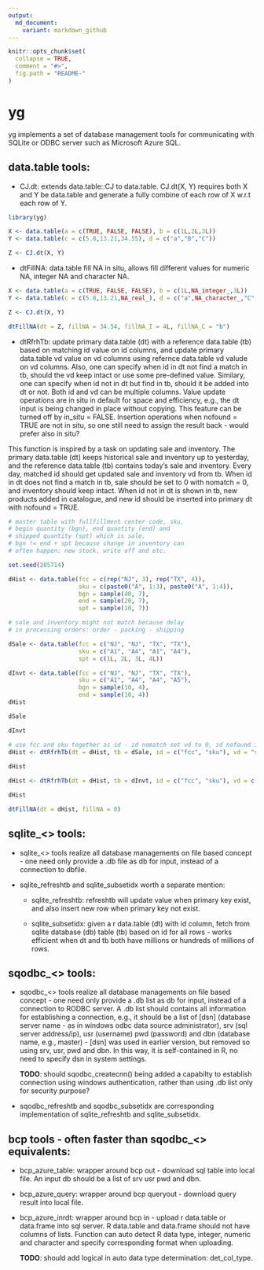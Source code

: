 ```yaml
---
output:
  md_document:
    variant: markdown_github
---
```


<!-- README.md is generated from README.Rmd. Please edit that file -->

```r
knitr::opts_chunk$set(
  collapse = TRUE,
  comment = "#>",
  fig.path = "README-"
)
```

# yg

yg implements a set of database management tools for communicating with SQLite or ODBC server such as Microsoft Azure SQL.

## data.table tools:

+ CJ.dt: extends data.table::CJ to data.table. CJ.dt(X, Y) requires both X and Y be data.table and generate a fully combine of each row of X w.r.t each row of Y.

```r
library(yg)

X <- data.table(a = c(TRUE, FALSE, FALSE), b = c(1L,2L,3L))
Y <- data.table(c = c(5.8,13.21,34.55), d = c("a","B","C"))

Z <- CJ.dt(X, Y)
```

+ dtFillNA: data.table fill NA in situ, allows fill different values for numeric NA, integer NA and character NA.

```r
X <- data.table(a = c(TRUE, FALSE, FALSE), b = c(1L,NA_integer_,3L))
Y <- data.table(c = c(5.8,13.21,NA_real_), d = c("a",NA_character_,"C"))

Z <- CJ.dt(X, Y)

dtFillNA(dt = Z, fillNA = 34.54, fillNA_I = 4L, fillNA_C = "b")
```

+ dtRfrhTb: update primary data.table (dt) with a reference data.table (tb) based on matching id value on id columns, and update primary data.table vd value on vd columns using refernce data.table vd valude on vd columns. Also, one can specify when id in dt not find a match in tb, should the vd keep intact or use some pre-defined value. Similary, one can specify when id not in dt but find in tb, should it be added into dt or not. Both id and vd can be multiple columns. Value update operations are in situ in default for space and efficiency, e.g., the dt input is being changed in place without copying. This feature can be turned off by in_situ = FALSE. Insertion operations when nofound = TRUE are not in situ, so one still need to assign the result back - would prefer also in situ?

This function is inspired by a task on updating sale and inventory. The primary data.table (dt) keeps historical sale and inventory up to yesterday, and the reference data.table (tb) contains today's sale and inventory. Every day, matched id should get updated sale and inventory vd from tb. When id in dt does not find a match in tb, sale should be set to 0 with nomatch = 0, and inventory should keep intact. When id not in dt is shown in tb, new products added in catalogue, and new id should be inserted into primary dt with nofound = TRUE.

```r

# master table with fullfillment center code, sku, 
# begin quantity (bgn), end quantity (end) and 
# shipped quantity (spt) which is sale.
# bgn != end + spt because change in inventory can
# often happen: new stock, write off and etc.

set.seed(285714)

dHist <- data.table(fcc = c(rep("NJ", 3), rep("TX", 4)),
                    sku = c(paste0("A", 1:3), paste0("A", 1:4)),
                    bgn = sample(40, 7),
                    end = sample(20, 7),
                    spt = sample(10, 7))

# sale and inventory might not match because delay
# in processing orders: order - packing - shipping

dSale <- data.table(fcc = c("NJ", "NJ", "TX", "TX"),
                    sku = c("A1", "A4", "A1", "A4"),
                    spt = c(1L, 2L, 3L, 4L))

dInvt <- data.table(fcc = c("NJ", "NJ", "TX", "TX"),
                    sku = c("A1", "A4", "A4", "A5"),
                    bgn = sample(10, 4),
                    end = sample(10, 4))
dHist

dSale

dInvt

# use fcc and sku together as id - id nomatch set vd to 0, id nofound in dt will be added
dHist <- dtRfrhTb(dt = dHist, tb = dSale, id = c("fcc", "sku"), vd = "spt", nomatch = 0L, nofound = TRUE, in_situ = TRUE)
  
dHist

dHist <- dtRfrhTb(dt = dHist, tb = dInvt, id = c("fcc", "sku"), vd = c("bgn", "end"), nomatch = NULL, nofound = TRUE, in_situ = TRUE)

dHist

dtFillNA(dt = dHist, fillNA = 0)

```

## sqlite\_\<\> tools:

+ sqlite\_\<\> tools realize all database managements on file based concept - one need only provide a <sqlite>.db file as db for input, instead of a connection to dbfile.

+ sqlite\_refreshtb and sqlite\_subsetidx worth a separate mention:

    - sqlite\_refreshtb: refreshtb will update value when primary key exist, and also insert new row when primary key not exist. 
    
    - sqlite\_subsetidx: given a r data.table (dt) with id column, fetch from sqlite database (db) table (tb) based on id for all rows - works efficient when dt and tb both have millions or hundreds of millions of rows.
    
## sqodbc\_\<\> tools:

+ sqodbc\_\<\> tools realize all database managements on file based concept - one need only provide a <sqodbc>.db list as db for input, instead of a connection to RODBC server. A <sqodbc>.db list should contains all information for establishing a connection, e.g., it should be a list of [dsn] (database server name - as in windows odbc data source administrator), srv (sql server address/ip), usr (username) pwd (password) and dbn (database name, e.g., master) - [dsn] was used in earlier version, but removed so using srv, usr, pwd and dbn. In this way, it is self-contained in R, no need to specify dsn in system settings.

    __TODO__: should sqodbc\_createcnn() being added a capabilty to establish connection using windows authentication, rather than using <sqodbc>.db list only for security purpose?

+ sqodbc\_refreshtb and sqodbc\_subsetidx are corresponding implementation of sqlite\_refreshtb and sqlite\_subsetidx.

## bcp tools - often faster than sqodbc\_\<\> equivalents:

+ bcp\_azure\_table: wrapper around bcp out - download sql table into local file. An input db should be a list of srv usr pwd and dbn.

+ bcp\_azure\_query: wrapper around bcp queryout - download query result into local file.

+ bcp\_azure\_inrdt: wrapper around bcp in - upload r data.table or data.frame into sql server. R data.table and data.frame should not have columns of lists. Function can auto detect R data type, integer, numeric and character and specify corresponding format when uploading.

    __TODO__: should add logical in auto data type determination: det_col_type.
